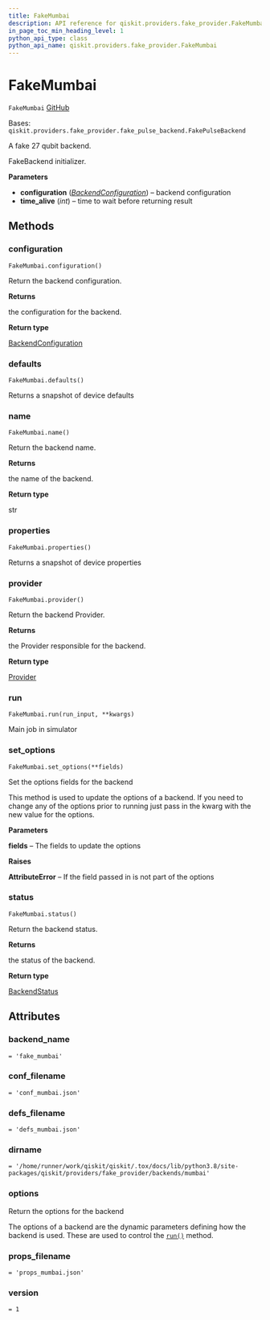 ```yaml
---
title: FakeMumbai
description: API reference for qiskit.providers.fake_provider.FakeMumbai
in_page_toc_min_heading_level: 1
python_api_type: class
python_api_name: qiskit.providers.fake_provider.FakeMumbai
---
```


# FakeMumbai

<span id="qiskit.providers.fake_provider.FakeMumbai" />

`FakeMumbai` [GitHub](https://github.com/qiskit/qiskit/tree/stable/0.22/qiskit/providers/fake_provider/backends/mumbai/fake_mumbai.py "view source code")

Bases: `qiskit.providers.fake_provider.fake_pulse_backend.FakePulseBackend`

A fake 27 qubit backend.

FakeBackend initializer.

**Parameters**

*   **configuration** ([*BackendConfiguration*](qiskit.providers.models.BackendConfiguration "qiskit.providers.models.BackendConfiguration")) – backend configuration
*   **time\_alive** (*int*) – time to wait before returning result

## Methods

### configuration

<span id="qiskit.providers.fake_provider.FakeMumbai.configuration" />

`FakeMumbai.configuration()`

Return the backend configuration.

**Returns**

the configuration for the backend.

**Return type**

[BackendConfiguration](qiskit.providers.models.BackendConfiguration "qiskit.providers.models.BackendConfiguration")

### defaults

<span id="qiskit.providers.fake_provider.FakeMumbai.defaults" />

`FakeMumbai.defaults()`

Returns a snapshot of device defaults

### name

<span id="qiskit.providers.fake_provider.FakeMumbai.name" />

`FakeMumbai.name()`

Return the backend name.

**Returns**

the name of the backend.

**Return type**

str

### properties

<span id="qiskit.providers.fake_provider.FakeMumbai.properties" />

`FakeMumbai.properties()`

Returns a snapshot of device properties

### provider

<span id="qiskit.providers.fake_provider.FakeMumbai.provider" />

`FakeMumbai.provider()`

Return the backend Provider.

**Returns**

the Provider responsible for the backend.

**Return type**

[Provider](qiskit.providers.Provider "qiskit.providers.Provider")

### run

<span id="qiskit.providers.fake_provider.FakeMumbai.run" />

`FakeMumbai.run(run_input, **kwargs)`

Main job in simulator

### set\_options

<span id="qiskit.providers.fake_provider.FakeMumbai.set_options" />

`FakeMumbai.set_options(**fields)`

Set the options fields for the backend

This method is used to update the options of a backend. If you need to change any of the options prior to running just pass in the kwarg with the new value for the options.

**Parameters**

**fields** – The fields to update the options

**Raises**

**AttributeError** – If the field passed in is not part of the options

### status

<span id="qiskit.providers.fake_provider.FakeMumbai.status" />

`FakeMumbai.status()`

Return the backend status.

**Returns**

the status of the backend.

**Return type**

[BackendStatus](qiskit.providers.models.BackendStatus "qiskit.providers.models.BackendStatus")

## Attributes

<span id="qiskit.providers.fake_provider.FakeMumbai.backend_name" />

### backend\_name

`= 'fake_mumbai'`

<span id="qiskit.providers.fake_provider.FakeMumbai.conf_filename" />

### conf\_filename

`= 'conf_mumbai.json'`

<span id="qiskit.providers.fake_provider.FakeMumbai.defs_filename" />

### defs\_filename

`= 'defs_mumbai.json'`

<span id="qiskit.providers.fake_provider.FakeMumbai.dirname" />

### dirname

`= '/home/runner/work/qiskit/qiskit/.tox/docs/lib/python3.8/site-packages/qiskit/providers/fake_provider/backends/mumbai'`

<span id="qiskit.providers.fake_provider.FakeMumbai.options" />

### options

Return the options for the backend

The options of a backend are the dynamic parameters defining how the backend is used. These are used to control the [`run()`](qiskit.providers.fake_provider.FakeMumbai#run "qiskit.providers.fake_provider.FakeMumbai.run") method.

<span id="qiskit.providers.fake_provider.FakeMumbai.props_filename" />

### props\_filename

`= 'props_mumbai.json'`

<span id="qiskit.providers.fake_provider.FakeMumbai.version" />

### version

`= 1`

